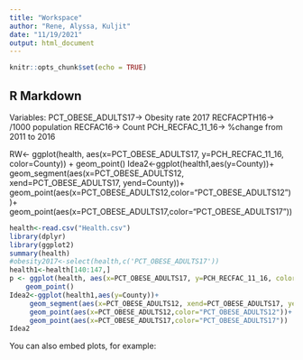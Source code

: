 ```yaml
---
title: "Workspace"
author: "Rene, Alyssa, Kuljit"
date: "11/19/2021"
output: html_document
---
```


```r
knitr::opts_chunk$set(echo = TRUE)
```

## R Markdown
Variables:
PCT_OBESE_ADULTS17-> Obesity rate 2017
RECFACPTH16-> /1000 population
RECFAC16-> Count
PCH_RECFAC_11_16-> %change from 2011 to 2016

RW<- ggplot(health, aes(x=PCT_OBESE_ADULTS17, y=PCH_RECFAC_11_16, color=County)) +
    geom_point()
Idea2<-ggplot(health1,aes(y=County))+
geom_segment(aes(x=PCT_OBESE_ADULTS12, xend=PCT_OBESE_ADULTS17, yend=County))+
geom_point(aes(x=PCT_OBESE_ADULTS12,color="PCT_OBESE_ADULTS12"))+
geom_point(aes(x=PCT_OBESE_ADULTS17,color="PCT_OBESE_ADULTS17"))

```r
health<-read.csv("Health.csv")
library(dplyr)
library(ggplot2)
summary(health)
#obesity2017<-select(health,c('PCT_OBESE_ADULTS17'))
health1<-health[140:147,]
p <- ggplot(health, aes(x=PCT_OBESE_ADULTS17, y=PCH_RECFAC_11_16, color=State)) +
    geom_point()
Idea2<-ggplot(health1,aes(y=County))+
     geom_segment(aes(x=PCT_OBESE_ADULTS12, xend=PCT_OBESE_ADULTS17, yend=County))+
     geom_point(aes(x=PCT_OBESE_ADULTS12,color="PCT_OBESE_ADULTS12"))+
     geom_point(aes(x=PCT_OBESE_ADULTS17,color="PCT_OBESE_ADULTS17"))
Idea2

```


You can also embed plots, for example:

```r

```

```r

```


